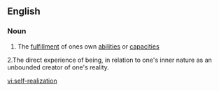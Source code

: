 ==English==

===Noun===
{{en-noun|sg=[[self]]-[[realization]]|-}}

# The [[fulfillment]] of ones own [[ability|abilities]] or [[capacity|capacities]]

2.The direct experience of being, in relation to one's inner nature as an unbounded creator of one's reality.

[[vi:self-realization]]